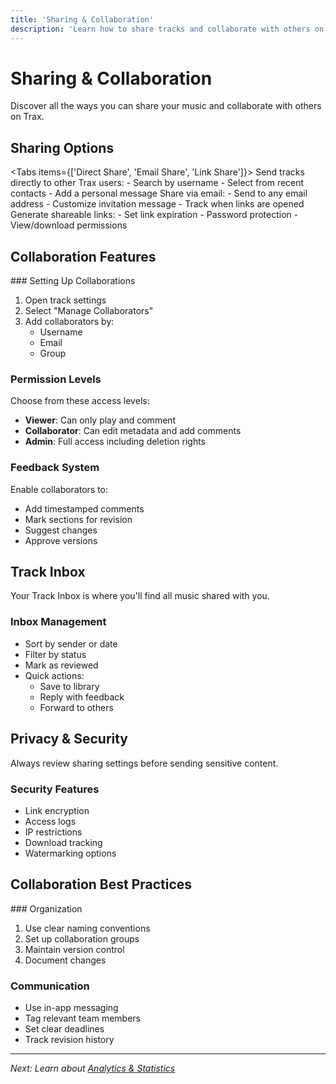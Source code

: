 ```yaml
---
title: 'Sharing & Collaboration'
description: 'Learn how to share tracks and collaborate with others on Trax'
---
```



# Sharing & Collaboration

<Callout type="info">
  Discover all the ways you can share your music and collaborate with others on Trax.
</Callout>

## Sharing Options

<Tabs items={['Direct Share', 'Email Share', 'Link Share']}>
  <Tab>
    Send tracks directly to other Trax users:
    - Search by username
    - Select from recent contacts
    - Add a personal message
  </Tab>
  <Tab>
    Share via email:
    - Send to any email address
    - Customize invitation message
    - Track when links are opened
  </Tab>
  <Tab>
    Generate shareable links:
    - Set link expiration
    - Password protection
    - View/download permissions
  </Tab>
</Tabs>

## Collaboration Features

<Steps>
### Setting Up Collaborations

1. Open track settings
2. Select "Manage Collaborators"
3. Add collaborators by:
   - Username
   - Email
   - Group

### Permission Levels

Choose from these access levels:
- **Viewer**: Can only play and comment
- **Collaborator**: Can edit metadata and add comments
- **Admin**: Full access including deletion rights

### Feedback System

Enable collaborators to:
- Add timestamped comments
- Mark sections for revision
- Suggest changes
- Approve versions
</Steps>

## Track Inbox

<Callout type="tip">
  Your Track Inbox is where you'll find all music shared with you.
</Callout>

### Inbox Management

- Sort by sender or date
- Filter by status
- Mark as reviewed
- Quick actions:
  - Save to library
  - Reply with feedback
  - Forward to others

## Privacy & Security

<Callout type="warning">
  Always review sharing settings before sending sensitive content.
</Callout>

### Security Features

- Link encryption
- Access logs
- IP restrictions
- Download tracking
- Watermarking options

## Collaboration Best Practices

<Steps>
### Organization

1. Use clear naming conventions
2. Set up collaboration groups
3. Maintain version control
4. Document changes

### Communication

- Use in-app messaging
- Tag relevant team members
- Set clear deadlines
- Track revision history
</Steps>

---

*Next: Learn about [Analytics & Statistics](analytics-statistics)* 